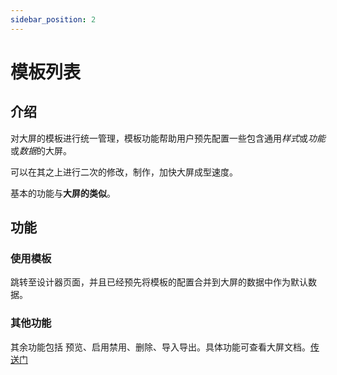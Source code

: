 ```yaml
---
sidebar_position: 2
---
```



# 模板列表  

## 介绍  

对大屏的模板进行统一管理，模板功能帮助用户预先配置一些包含通用*样式*或*功能*或*数据*的大屏。  

可以在其之上进行二次的修改，制作，加快大屏成型速度。  

基本的功能与**大屏的类似**。    

## 功能  

### 使用模板

跳转至设计器页面，并且已经预先将模板的配置合并到大屏的数据中作为默认数据。  

<ImagePreview alt="文件导入导出的过程，占位图" src="/img/docusaurus.png" />

### 其他功能

其余功能包括 预览、启用禁用、删除、导入导出。具体功能可查看大屏文档。[传送门](/docs/控制台/大屏)